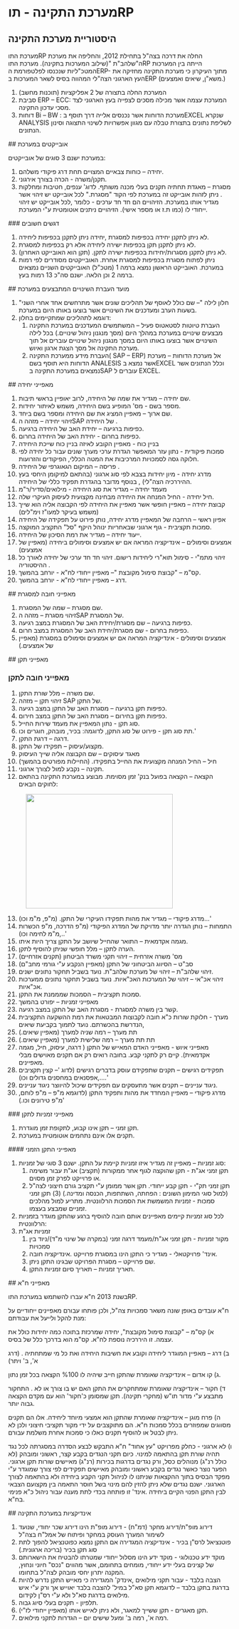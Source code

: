 # מערכת התקינה - תוRP 
 
 ## היסטוריית מערכת התקינה 
<p>מערכת התוRP החלה את דרכה בצה"ל בתחילת 2012, והחליפה את מערכת ה"שלהב"ת "(שילוב המערכות בתקינה). מערכת התוRP הייתה בין המערכות המטכ"ליות שנכנסו לפלטפורמת הERP- מתוך העיקרון כי מערכת התקינה מחזיקה את העץ הארגוני הצה"לי המהווה בסיס לשאר המערכות בERP (משא"ן, שיאים ואמצעים.)</p><ol><li>המערכת החלה בתצורה של 2 אפליקציות (תוכנות מחשב)</li><li>סביבת ERP – ECC: המערכת עצמה אשר מכילה מסכים לצפייה בעץ הארגוני לצד מסכי עדכון התקינה.</li><li>דוחות Bi – BW : מערכת הדוחות אשר נכנסים אלייה דרך תוסף בEXCEL שנקרא ANALYSIS לשליפת נתונים בתצורת טבלה עם מגוון אפשרויות לשינוי התצוגה וסינון הנתונים.</li></ol> 
 ## אובייקטים במערכת 
<p>במערכת ישנם 3 סוגים של אובייקטים:</p><ol><li>יחידה – כוחות צבאיים המצויים תחת דרג פיקודי משלהם.</li><li>תקנן/משרה - הכרה בצורך אירגוני.</li><li>מסגרת – מאגדת תחתיה תקנים בעלי מכנה משותף. לדוג' ענפים, חטיבות ומחלקות . ניתן לזהות אובייקט זה במערכת לפי הקוד "מסגרת." לכל אובייקט יש זיהוי אשר מגדיר אותו במערכת. הזיהויים הם חד חד ערכים - כלומר ,לכל אובייקט יש זיהוי ייחודי לו (כמו ת.ז או מספר אישי). הזיהויים ניתנים אוטומטית ע"י המערכת.</li></ol> 
 ### דגשים חשובים 
<ol><li>לא ניתן לתקנן יחידה בכפיפות למסגרת ,יחידה ניתן לתקנן בכפיפות ליחידה.</li><li>לא ניתן לתקנן תקן בכפיפות ישירה ליחידה אלא רק בכפיפות למסגרת.</li><li>לא ניתן לתקנן מסגרות/יחידות בכפיפות ישירה לתקן. (תקן הוא האובייקט האחרון).</li><li>ניתן לפתוח מסגרת בכפיפות למסגרת אחרת. האובייקטים מסודרים לפי רמות במערכת. האובייקט הראשון נמצא ברמה 1 (מטכ"ל) האובייקטים השניים נמצאים ברמה 2 וכן הלאה. ישנם סה"כ 13 רמות בעץ.</li></ol> 
 ## מועד העברת השינויים המתבצעים במערכת 
<ol><li>"חלון לילה "– שם כולל לאוסף של תהליכים שונים אשר מתרחשים אחד אחרי השני בשעות הערב ומעדכנים את השינויים אשר בוצעו באותו היום במערכת.</li><li>דוגמא לתהליכים שמתקיימים בחלון:<ol><li>העברת טיוטות לסטאטוס פעיל – המשתמשים המעדכנים במערכת התקינה מבצעים שינויים במערכת במהלך היום (מסך מנגנון ניהול שינויים.) בכל לילה השינויים אשר בוצעו באותו היום במסך מנגנון ניהול שינויים עוברים אל תוך מערכת התקינה אל מסך הצגת ארגון ואיוש.</li><li>העברת מידע ממערכת התקינה( SAP – ERP) אל מערכת הדוחות – מערכת הדוחות היא תוסף בשם ANALESIS אשר נמצא בEXCEL וכלל הנתונים אשר נמצאים במערכת התקינה בSAP עוברים ל EXCEL.</li></ol></li></ol> 
 ## מאפייני יחידה 
<ol><li>שם יחידה – מגדיר את שמה של היחידה, לרוב יאופיין בראשי תיבות.</li><li>מספר בשם - מס' המופיע בשם היחידה, משמש לאיתור יחידות.</li><li>שם ארוך – מאפיין המציג את שם היחידה ומספר בשם ביחד.</li><li>זיהוי יחידה – מזהה הSAP של היחידה .</li><li>כפיפות ברגיעה – יחידת האב של היחידה ברגיעה.</li><li>כפיפות בחרום - יחידת האב של היחידה בחרום.</li><li>בניין כוח - מאפיין הקובע לאיזה בניין כוח שייכת היחידה</li><li>סמכות פיקודית - נתון עזר המאפשר הגדרת ערכי מערך שונים עבור כל יחידה לפי חלוקה גסה לסמכויות המרכיבות את המטה הכללי, הפיקודים והזרועות.</li><li>פריסה – המיקום הגאוגרפי של היחידה .</li><li>מדרג יחידה - מיון יחידות בצבא לפי סוג ארגוני (בהתאם למיקומן היחסי בעץ ההיררכיה הצה"לי) , בנוסף מדובר בהגדרת תפקיד כללי של היחידה.</li><li>מעמד יחידה – מגדיר את סוג היחידה - מילואים/סדיר/ר"מ</li><li>חיל יחידה - החיל המנחה את היחידה מבחינה מקצועית לעיסוק העיקרי שלה.</li><li>קבוצת יחידה – מאפיין חופשי אשר מאפיין את היחידה לפי הקבוצה אליה הוא שייך (משמש בעיקר למעו"ז וימ"לים)</li><li>אפיון ראשי – הרחבה של המאפיין מדרג יחידה, נותן פירוט על תפקידה של היחידה</li><li>סמכות תקציבית - גוף ארגוני שבאחריות ינוהל היקף "סל" התקציב המוקצה.</li><li>ייעוד יחידה – מגדיר את רמת הסיכון של היחידה.</li><li>אמצעים וסימולים – אינדיקציה המראה אם יש אמצעים וסימולים ביחידה (מאפיין של אמצעים)</li><li>זיהוי מתמ"י - סימול תוא"רי ליחידות רישום. זיהוי חד חד ערכי של יחידה לאורך כל ההיסטוריה .</li><li>קס"מ – "קבוצת סימול מקובצת "– מאפיין ייחודי לח"א - יורחב בהמשך.</li><li>דרג – מאפיין ייחודי לח"א - יורחב בהמשך.</li></ol> 
 ## מאפייני חובה למסגרת 
<ol><li>שם מסגרת – שמה של המסגרת.</li><li>זיהוי מסגרת – מזהה הSAP של המסגרת.</li><li>כפיפות ברגיעה – שם מסגרת/יחידת האב של המסגרת במצב רגיעה.</li><li>כפיפות בחרום - שם מסגרת/יחידת האב של המסגרת במצב חרום.</li><li>אמצעים וסימולים - אינדיקציה המראה אם יש אמצעים וסימולים במסגרת (מאפיין של אמצעים.)</li></ol> 
 ## מאפייני תקן 
 
 ### מאפייני חובה לתקן 
<ol><li>שם משרה – מלל שורת התקן.</li><li>זיהוי תקן – מזהה SAP של התקן.</li><li>כפיפות תקן ברגיעה – מסגרת האב של התקן במצב רגיעה.</li><li>כפיפות תקן בחירום – מסגרת האב של התקן במצב חירום.</li><li>סוג תקן - נתון המאפיין את מעמד שירות החייל.</li><li>תת סוג תקן - פירוט של סוג התקן, לדוגמה: בכיר, מובהק, חוגרים וכו.'</li><li>דרגה – דרגת התקן.</li><li>מקצוע/עיסוק – תפקידו של התקן.</li><li>מאגד עיסוקים – שם הקבוצה אליה שייך העיסוק</li><li>חיל – החיל המנחה מקצועית את החייל בתפקידו. (החיילות מפורטים בהמשך)</li><li>תקינה – נקבע למול לצורך ארגוני.</li><li>הקצאה – הקצאה בפועל בנק' זמן מסוימת. מבוצע במערכת התקינה בהתאם לחוקים הבאים:</li></ol><figure className="image"><img style={{aspectRatio: "330/257"}} src="https://jyz8p1uw8qavvlz5.public.blob.vercel-storage.com//images/1717512944793-image-1u3aXSfWk28kNny32xo5chuVRWt8Tt.png" width="330" height="257" /></figure><ol start="13"><li>מדרג פיקודי – מגדיר את מהות תפקידו העיקרי של התקן. (מ"פ, מ"מ וכו)...'</li><li>התמחות – נותן הגדרה יותר מדויקת של המדרג הפיקודי (מ"פ הדרכה, מ"פ הכשרות ,מ"מ לחימה וכו)..'</li><li>מגמה אקדמאית – התואר שהחייל שיושב על התקן צריך היות איתו.</li><li>הערה לתקן – מלל חופשי שניתן להוסיף לתקן.</li><li>מס' משרה אזרחית – זיהוי תקני משרד הביטחון (תקנים אזרחיים)</li><li>סב"ט – הסיווג הביטחוני של התקן (מאפיין הנקבע ע"י גורמי מחב"ם)</li><li>זיהוי שלהב"ת – זיהוי של מערכת שלהב"ת. נועד בשביל תחקור נתונים ישנים.</li><li>זיהוי אכ"אי – זיהוי של המערכות האכ"איות. נועד בשביל תחקור נתונים ממערכות אכ"איות.</li><li>סמכות תקציבית – הסמכות שמממנת את התקן.</li><li>מאפייני זמניות – יפורט בהמשך</li><li>קשר בין משרה למסגרת - מסגרת האב של התקן במצב רגיעה.</li><li>מערך - חלוקת שורות כ"א חובה לקבוצות המבטאות את רמת ההשקעה התקציבית ,הנדרשת בהכשרתם. נועד לתמוך בקביעת שיאים</li><li>תת מערך – רמה שניה למערך (מאפיין שיאים.)</li><li>תת תת מערך – רמה שלישית למערך (מאפיין שיאים.)</li><li>מאפייני איוש - מאפייני האדם המאייש של התקן ( דרגה, עיסוק, חיל, מגמה אקדמאית). קיים רק לתקני קבע. בחובה רואים רק אם תקנים מאוישים מבלי מאפיינים.</li><li>תפקידים רגישים – תקנים שתפקידם עוסק בדברים רגישים (לדוג '– קצין תקציבים ,אפסנאים במחסנים גדולים וכו)....'</li><li>ניגוד עניינים – תקנים אשר מתעסקים עם תפקידים שיכול להיווצר ניגוד עניינים.</li><li>מדרג פיקודי – מאפיין המחדד את מהות ותפקיד התקן (לדוגמא מ"פ – מ"פ לוחם, מ"פ טירונים וכו.)'</li></ol> 
 ### מאפייני זמניות לתקן 
<ol><li>תקן זמני – תקן אינו קבוע, לתקופת זמן מוגדרת.</li><li>תקנים אלו אינם נתחמים אוטומטית במערכת.</li></ol> 
 #### מאפייני התקן הזמני 
<ol><li>סוג זמניות – מאפיין זה מגדיר איזו זמניות קיימת על התקן. ישנם 3 סוגי של זמניות:<ol><li>תקן זמני אג"ת - תקן שהוקצה לגוף אחר ממקורות (תקציב) אג"ת עבור משימה או פרוייקט לפרק זמן מסוים.</li><li>תקן זמני תק"י - תקן קבע ייחודי. תקן אשר ממומן ע"י תקציב גורם חיצוני לצה"ל (למול סוגי המימון השונים : הפחתה, השתתפות, הכנסה ומדינה.) (3) תקן זמני סמכות - זמניות המשמשת את הסמכות הרלוונטית. מתריע למול מהלכים זמניים שמבצע בעצמו.</li></ol></li><li>לכל סוג זמניות קיימים מאפיינים אותם חובה להוסיף ברגע שהתקן מוגדר בזמניות הרלוונטית:</li><li>זמניות אג"ת<ol><li>מקור זמניות - תקן זמני אג"ת/מעמד דרגה זמני (במקרה של שינוי מ"ד)/ניוד בין סמכויות</li><li>אינד' פרויקטאלי - מגדיר כי התקן הינו במסגרת פרוייקט .אינדיקציה חובה.</li><li>שם פרוייקט – מסגרת הפרויקט שבגינו התקן ניתן.</li><li>תאריך זמניות – תאריך סיום זמניות התקן.</li></ol></li></ol> 
 ## מאפייני ח"א 
<p>בשנת 2013 ח"א עברו להשתמש במערכת התוRP.</p><p>ח"א עובדים באופן שונה משאר סמכויות צה"ל, ולכן פותחו עבורם מאפיינים ייחודיים על מנת להקל ולייעל את עבודתם:</p><p>א) קס"מ – "קבוצת סימול מקובצת", יחידה שמרכזת בתוכה כמה יחידות כולל את עצמה. זו היררכיה נוספת לח"א. קס"מ הוא בדרכך כלל של בסיס.</p><p>ב) דרג – מאפיין המוגדר ליחידה וקובע את חשיבות היחידה ואת כל מי שמתחתיה . (דרג א', ב' ויתר)</p><p>ג) קו אדום – אינדיקציה שאומרת שהתקן חייב שיהיה לו %100 הקצאה בכל זמן נתון.</p><p>ד) חקור – אינדיקציה שאומרת שמתחקרים את התקן האם יש בו צורך או לא . התחקור מתבצע ע"י מדור תו"ש (מחקרי תקינה). תקן שמסומן כ'חקור' הוא עם מקדם הקצאה גבוה יותר.</p><p>ה) פרח מוגן – אינדיקציה שאומרת שהתקן הוא אמצעי מיוחד ליחידה. אלו הם תקנים מסווגים שמפוזרים בכלל סמכות ח"א. הם מתוקצבים על ידי מקור תקציבי חיצוני ולכן לא ניתן לבטל או להוסיף תקנים כאלו כי סמכות אחרת משלמת עבורם.</p><p>ו) לא ארגוני - כחלק מפרויקט "עץ אחוד" ח"א התבקש לבצע הסדרה במסגרתה לכל נגד תהיה שורת תקן בהתאמה למינוי. כיום תקני הנגדים בקבע קצר, ראשוני ומובהק (לא כולל רנ"ג) מנוהלים כסל, ורק נגדים בדרגות בכירות (רנ"ג) מאיישים שורות תקן ארגוני. הפער נוצר כאשר נגדים בקבע ראשוני ומובהק מאיישים תפקידים לפי צורך שמוגדר ע"י מפקד הבסיס בתוך ההקצאות שניתנו לו לניהול תקני הקבע ביחידה ולא בהתאמה לצורך הארגוני. ישנם נגדים שלא ניתן להזין להם מינוי בשל חוסר התאמה בין מקצועם הצבאי לבין התקן הפנוי הקיים ביחידה .אינד' זו פותחה בכדי לתת מענה עבור ניהול כ"א פנימי בח"א.</p> 
 ## אינדיקציות במערכת התקינה 
<ol><li>דירוג מופ"ת/דירוג מחקר (דמ"ח) - דירוג מופ"ת הינו דירוג שכר יחודי, שנועד לשימור המערך העוסק במחקר ופיתוח של אמל"ח בצה"ל</li><li>פוטנציאל לרס"ן בכיר - אינדיקציה המגדירה אם התקן נמצא כפוטנציאל להפוך לתת סוג תקן בכיר (בריכה ארגונית.)</li><li>מוקד ידע טכנולוגי - מוקד ידע הינו מסלול ייחודי שמטרתו להבטיח את הישארותם של קצינים בעלי ידע ייחודי, מומחים בתחומם, אשר מהווים "נכס" חיוני ונחוץ, המקנה יתרון יחסי מובהק לצה"ל בתחומו.</li><li>הצבה בלבד - עבור תקני מילואים ,אינדק' המגדירה כי מאייש התקן נדרש להיות בדרגת בתקן בלבד – לדוגמא תקן סא"ל במיל' להצבה בלבד יאוייש אך ורק ע"י איש מילואים בדרגת סא"ל ולא ע"י רס"ן לקידום.</li><li>תלפיון - תקנים בעלי סיוג גבוה.</li><li>תקן מאגרים - תקן ששייך למאגר, ולא ניתן לאייש אותו (מאפיין ייחודי לז"י).</li><li>רמה א', רמה ב' ומעל שישים יום – הגדרות לתקני מילואים.</li></ol>